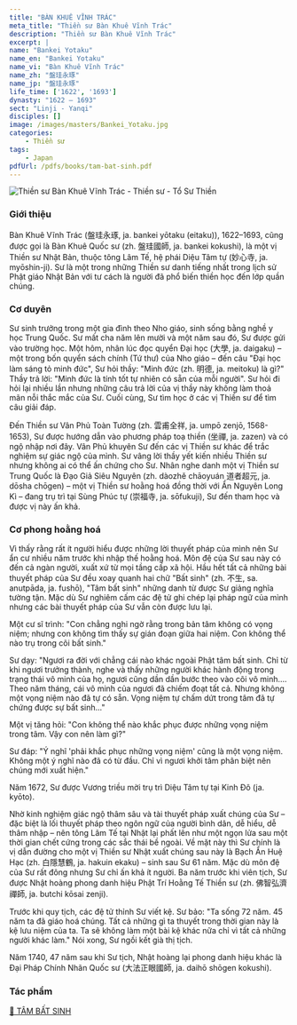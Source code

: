 ```yaml
---
title: "BÀN KHUÊ VĨNH TRÁC"
meta_title: "Thiền sư Bàn Khuê Vĩnh Trác"
description: "Thiền sư Bàn Khuê Vĩnh Trác"
excerpt: |
name: "Bankei Yotaku"
name_en: "Bankei Yotaku"
name_vi: "Bàn Khuê Vĩnh Trác"
name_zh: "盤珪永琢"
name_jp: "盤珪永琢"
life_time: ['1622', '1693']
dynasty: "1622 — 1693"
sect: "Linji - Yanqi"
disciples: []
image: /images/masters/Bankei_Yotaku.jpg
categories:
    - Thiền sư
tags:
    - Japan
pdfUrl: /pdfs/books/tam-bat-sinh.pdf
---
```


<img
  decoding="async"
  src="/images/masters/Bankei_Yotaku.jpg"
  alt="Thiền sư Bàn Khuê Vĩnh Trác - Thiền sư - Tổ Sư Thiền"
/>

### Giới thiệu

Bàn Khuê Vĩnh Trác (盤珪永琢, ja. bankei yōtaku (eitaku)), 1622–1693, cũng được gọi là Bàn Khuê Quốc sư (zh. 盤珪國師, ja. bankei kokushi), là một vị Thiền sư Nhật Bản, thuộc tông Lâm Tế, hệ phái Diệu Tâm tự (妙心寺, ja. myōshin-ji). Sư là một trong những Thiền sư danh tiếng nhất trong lịch sử Phật giáo Nhật Bản với tư cách là người đã phổ biến thiền học đến lớp quần chúng.

### Cơ duyên

Sư sinh trưởng trong một gia đình theo Nho giáo, sinh sống bằng nghề y học Trung Quốc. Sư mất cha năm lên mười và một năm sau đó, Sư được gửi vào trường học. Một hôm, nhân lúc đọc quyển Đại học (大學, ja. daigaku) – một trong bốn quyển sách chính (Tứ thư) của Nho giáo – đến câu "Đại học làm sáng tỏ minh đức", Sư hỏi thầy: "Minh đức (zh. 明德, ja. meitoku) là gì?" Thầy trả lời: "Minh đức là tính tốt tự nhiên có sẵn của mỗi người". Sư hỏi đi hỏi lại nhiều lần nhưng những câu trả lời của vị thầy này không làm thoả mãn nỗi thắc mắc của Sư. Cuối cùng, Sư tìm học ở các vị Thiền sư để tìm câu giải đáp.

Đến Thiền sư Vân Phủ Toàn Tường (zh. 雲甫全祥, ja. umpō zenjō, 1568-1653), Sư được hướng dẫn vào phương pháp toạ thiền (坐禪, ja. zazen) và có ngộ nhập nơi đây. Vân Phủ khuyên Sư đến các vị Thiền sư khác để trắc nghiệm sự giác ngộ của mình. Sư vâng lời thầy yết kiến nhiều Thiền sư nhưng không ai có thể ấn chứng cho Sư. Nhân nghe danh một vị Thiền sư Trung Quốc là Đạo Giả Siêu Nguyên (zh. dàozhě chāoyuán 道者超元, ja. dōsha chōgen) – một vị Thiền sư hoằng hoá đồng thời với Ẩn Nguyên Long Kì – đang trụ trì tại Sùng Phúc tự (崇福寺, ja. sōfukuji), Sư đến tham học và được vị này ấn khả.

### Cơ phong hoằng hoá

Vì thấy rằng rất ít người hiểu được những lời thuyết pháp của mình nên Sư ẩn cư nhiều năm trước khi nhập thế hoằng hoá.
Môn đệ của Sư sau này có đến cả ngàn người, xuất xứ từ mọi tầng cấp xã hội.
Hầu hết tất cả những bài thuyết pháp của Sư đều xoay quanh hai chữ "Bất sinh" (zh. 不生, sa. anutpāda, ja. fushō), "Tâm bất sinh" những danh từ được Sư giảng nghĩa tường tận. Mặc dù Sư nghiêm cấm các đệ tử ghi chép lại pháp ngữ của mình nhưng các bài thuyết pháp của Sư vẫn còn được lưu lại.

Một cư sĩ trình: "Con chẳng nghi ngờ rằng trong bản tâm không có vọng niệm; nhưng con không tìm thấy sự gián đoạn giữa hai niệm.
Con không thể nào trụ trong cõi bất sinh."

Sư dạy: "Ngươi ra đời với chẳng cái nào khác ngoài Phật tâm bất sinh.
Chỉ từ khi ngươi trưởng thành, nghe và thấy những người khác hành động trong trạng thái vô minh của họ, ngươi cũng dần dần bước theo vào cõi vô minh....
Theo năm tháng, cái vô minh của ngươi đã chiếm đoạt tất cả.
Nhưng không một vọng niệm nào đã tự có sẵn.
Vọng niệm tự chấm dứt trong tâm đã tự chứng được sự bất sinh..."

Một vị tăng hỏi: "Con không thể nào khắc phục được những vọng niệm trong tâm. Vậy con nên làm gì?"

Sư đáp: "Ý nghĩ 'phải khắc phục những vọng niệm' cũng là một vọng niệm.
Không một ý nghĩ nào đã có từ đầu.
Chỉ vì ngươi khởi tâm phân biệt nên chúng mới xuất hiện."

Năm 1672, Sư được Vương triều mời trụ trì Diệu Tâm tự tại Kinh Đô (ja. kyōto).

Nhờ kinh nghiệm giác ngộ thâm sâu và tài thuyết pháp xuất chúng của Sư – đặc biệt là lối thuyết pháp theo ngôn ngữ của người bình dân, dễ hiểu, dễ thâm nhập – nên tông Lâm Tế tại Nhật lại phất lên như một ngọn lửa sau một thời gian chết cứng trong các sắc thái bề ngoài. Về mặt này thì Sư chính là vị dẫn đường cho một vị Thiền sư Nhật xuất chúng sau này là Bạch Ẩn Huệ Hạc (zh. 白隱慧鶴, ja. hakuin ekaku) – sinh sau Sư 61 năm. Mặc dù môn đệ của Sư rất đông nhưng Sư chỉ ấn khả ít người. Ba năm trước khi viên tịch, Sư được Nhật hoàng phong danh hiệu Phật Trí Hoằng Tế Thiền sư (zh. 佛智弘濟禪師, ja. butchi kōsai zenji).

Trước khi quy tịch, các đệ tử thỉnh Sư viết kệ.
Sư bảo: "Ta sống 72 năm. 45 năm ta đã giáo hoá chúng. Tất cả những gì ta thuyết trong thời gian này là kệ lưu niệm của ta.
Ta sẽ không làm một bài kệ khác nữa chỉ vì tất cả những người khác làm."
Nói xong, Sư ngồi kết già thị tịch.

Năm 1740, 47 năm sau khi Sư tịch, Nhật hoàng lại phong danh hiệu khác là Đại Pháp Chính Nhãn Quốc sư (大法正眼國師, ja. daihō shōgen kokushi).

### Tác phẩm

<a href="/pdfs/tam-bat-sinh.pdf" target="_blank">
  📖 TÂM BẤT SINH
</a>
